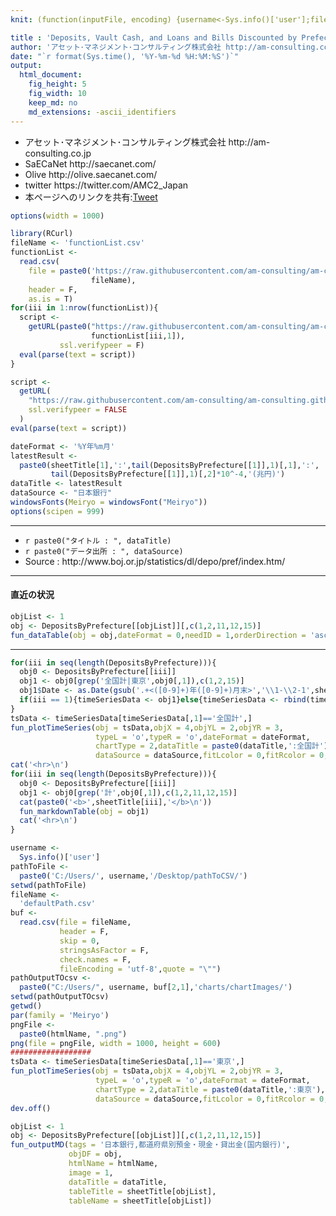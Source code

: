 ```yaml
---
knit: (function(inputFile, encoding) {username<-Sys.info()['user'];fileName<-'defaultPath.csv';pathToFile <-paste0('C:/Users/', username,'/Desktop/pathToCSV/');setwd(pathToFile);buf0<-read.csv(fileName,header = F,skip = 0,stringsAsFactor = F,check.names = F,fileEncoding = 'utf-8');timeStamp<-format(Sys.time(),'%Y%m%d%H%M%S');htmlName<-'DepositsByPrefecture';rmarkdown::render(inputFile, encoding = encoding, output_file = paste0('C:/Users/',username,buf0[2,1],'charts/','am-consulting.co.jp-',htmlName,'.html')) })

title : 'Deposits, Vault Cash, and Loans and Bills Discounted by Prefecture(Domestically Licensed Banks)'
author: 'アセット･マネジメント･コンサルティング株式会社 http://am-consulting.co.jp'
date: "`r format(Sys.time(), '%Y-%m-%d %H:%M:%S')`"
output: 
  html_document:
    fig_height: 5
    fig_width: 10
    keep_md: no
    md_extensions: -ascii_identifiers 
---
```

<link href="http://knowledgevault.saecanet.com/components/rmarkdown-html.css" rel="stylesheet">
<script src="http://knowledgevault.saecanet.com/components/JavascriptCode.js"></script>
<style>.main-container {max-width : 1000px;}</style>

- アセット･マネジメント･コンサルティング株式会社 http://am-consulting.co.jp
- SaECaNet http://saecanet.com/
- Olive http://olive.saecanet.com/
- twitter https://twitter.com/AMC2_Japan
- 本ページへのリンクを共有:<a href="https://twitter.com/share" class="twitter-share-button" data-via="AMC2_Japan" data-size="large">Tweet</a> <script>!function(d,s,id){var js,fjs=d.getElementsByTagName(s)[0],p=/^http:/.test(d.location)?'http':'https';if(!d.getElementById(id)){js=d.createElement(s);js.id=id;js.src=p+'://platform.twitter.com/widgets.js';fjs.parentNode.insertBefore(js,fjs);}}(document, 'script', 'twitter-wjs');</script>

```r
options(width = 1000)
```

```r
library(RCurl)
fileName <- 'functionList.csv'
functionList <-
  read.csv(
    file = paste0('https://raw.githubusercontent.com/am-consulting/am-consulting.github.io/master/csv/',
                  fileName),
    header = F,
    as.is = T)
for(iii in 1:nrow(functionList)){
  script <- 
    getURL(paste0("https://raw.githubusercontent.com/am-consulting/am-consulting.github.io/master/", 
                  functionList[iii,1]),
           ssl.verifypeer = F)
  eval(parse(text = script))
}
```

```r
script <-
  getURL(
    "https://raw.githubusercontent.com/am-consulting/am-consulting.github.io/master/importDepositsByPrefecture.r",
    ssl.verifypeer = FALSE
  )
eval(parse(text = script))
```

```r
dateFormat <- '%Y年%m月'
latestResult <-
  paste0(sheetTitle[1],':',tail(DepositsByPrefecture[[1]],1)[,1],':',
         tail(DepositsByPrefecture[[1]],1)[,2]*10^-4,'(兆円)')
dataTitle <- latestResult
dataSource <- "日本銀行"
windowsFonts(Meiryo = windowsFont("Meiryo"))
options(scipen = 999)
```

***

- `r paste0("タイトル : ", dataTitle)`
- `r paste0("データ出所 : ", dataSource)`
- Source : http://www.boj.or.jp/statistics/dl/depo/pref/index.htm/

***

#### 直近の状況

```r
objList <- 1
obj <- DepositsByPrefecture[[objList]][,c(1,2,11,12,15)]
fun_dataTable(obj = obj,dateFormat = 0,needID = 1,orderDirection = 'asc',title = sheetTitle[objList])
```

***

```r
for(iii in seq(length(DepositsByPrefecture))){
  obj0 <- DepositsByPrefecture[[iii]]
  obj1 <- obj0[grep('全国計|東京',obj0[,1]),c(1,2,15)]
  obj1$Date <- as.Date(gsub('.+<([0-9]+)年([0-9]+)月末>','\\1-\\2-1',sheetTitle[iii]))
  if(iii == 1){timeSeriesData <- obj1}else{timeSeriesData <- rbind(timeSeriesData,obj1)}
}
tsData <- timeSeriesData[timeSeriesData[,1]=='全国計',]
fun_plotTimeSeries(obj = tsData,objX = 4,objYL = 2,objYR = 3,
                   typeL = 'o',typeR = 'o',dateFormat = dateFormat,
                   chartType = 2,dataTitle = paste0(dataTitle,':全国計'),
                   dataSource = dataSource,fitLcolor = 0,fitRcolor = 0,cexL = 2.5,cexR = 2.5,mar = c(5,5,6,5))
cat('<hr>\n')
for(iii in seq(length(DepositsByPrefecture))){
  obj0 <- DepositsByPrefecture[[iii]]
  obj1 <- obj0[grep('計',obj0[,1]),c(1,2,11,12,15)]
  cat(paste0('<b>',sheetTitle[iii],'</b>\n'))
  fun_markdownTable(obj = obj1)
  cat('<hr>\n')
}
```

```r
username <-
  Sys.info()['user']
pathToFile <-
  paste0('C:/Users/', username,'/Desktop/pathToCSV/')
setwd(pathToFile)
fileName <-
  'defaultPath.csv'
buf <-
  read.csv(file = fileName,
           header = F,
           skip = 0,
           stringsAsFactor = F,
           check.names = F,
           fileEncoding = 'utf-8',quote = "\"")
pathOutputTOcsv <-
  paste0("C:/Users/", username, buf[2,1],'charts/chartImages/')
setwd(pathOutputTOcsv)
getwd()
par(family = 'Meiryo')
pngFile <-
  paste0(htmlName, ".png")
png(file = pngFile, width = 1000, height = 600)
##################
tsData <- timeSeriesData[timeSeriesData[,1]=='東京',]
fun_plotTimeSeries(obj = tsData,objX = 4,objYL = 2,objYR = 3,
                   typeL = 'o',typeR = 'o',dateFormat = dateFormat,
                   chartType = 2,dataTitle = paste0(dataTitle,':東京'),
                   dataSource = dataSource,fitLcolor = 0,fitRcolor = 0,cexL = 2.5,cexR = 2.5,mar = c(5,5,6,5))
dev.off()
```

```r
objList <- 1
obj <- DepositsByPrefecture[[objList]][,c(1,2,11,12,15)]
fun_outputMD(tags = '日本銀行,都道府県別預金・現金・貸出金(国内銀行)',
             objDF = obj,
             htmlName = htmlName,
             image = 1,
             dataTitle = dataTitle,
             tableTitle = sheetTitle[objList],
             tableName = sheetTitle[objList])
```

<script>MakeNegative();</script>
<script>
  (function(i,s,o,g,r,a,m){i['GoogleAnalyticsObject']=r;i[r]=i[r]||function(){
  (i[r].q=i[r].q||[]).push(arguments)},i[r].l=1*new Date();a=s.createElement(o),
  m=s.getElementsByTagName(o)[0];a.async=1;a.src=g;m.parentNode.insertBefore(a,m)
  })(window,document,'script','https://www.google-analytics.com/analytics.js','ga');

  ga('create', 'UA-3077339-5', 'auto');
  ga('send', 'pageview');

</script>
